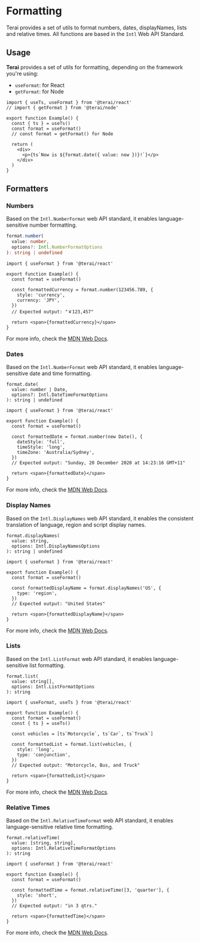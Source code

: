 
# Formatting

Terai provides a set of utils to format numbers, dates, displayNames, lists and relative times.
All functions are based in the `Intl` Web API Standard.

## Usage

**Terai** provides a set of utils for formatting, depending on the framework you're using:

- `useFormat`: for React
- `getFormat`: for Node

```tsx copy
import { useTs, useFormat } from '@terai/react'
// import { getFormat } from '@terai/node'

export function Example() {
  const { ts } = useTs()
  const format = useFormat()
  // const format = getFormat() for Node

  return (
    <div>
      <p>{ts`Now is ${format.date({ value: now })}!`}</p>
    </div>
  )
}
```

## Formatters

### Numbers

Based on the `Intl.NumberFormat` web API standard, it enables language-sensitive number formatting.

```ts
format.number(
  value: number,
  options?: Intl.NumberFormatOptions
): string | undefined
```

```tsx copy
import { useFormat } from '@terai/react'

export function Example() {
  const format = useFormat()

  const formattedCurrency = format.number(123456.789, {
    style: 'currency',
    currency: 'JPY',
  })
  // Expected output: "￥123,457"

  return <span>{formattedCurrency}</span>
}
```

For more info, check the [MDN Web Docs](https://developer.mozilla.org/en-US/docs/Web/JavaScript/Reference/Global_Objects/Intl/NumberFormat).

### Dates

Based on the `Intl.NumberFormat` web API standard, it enables language-sensitive date and time formatting.

```tsx
format.date(
  value: number | Date,
  options?: Intl.DateTimeFormatOptions
): string | undefined
```

```tsx copy
import { useFormat } from '@terai/react'

export function Example() {
  const format = useFormat()

  const formattedDate = format.number(new Date(), {
    dateStyle: 'full',
    timeStyle: 'long',
    timeZone: 'Australia/Sydney',
  })
  // Expected output: "Sunday, 20 December 2020 at 14:23:16 GMT+11"

  return <span>{formattedDate}</span>
}
```

For more info, check the [MDN Web Docs](https://developer.mozilla.org/en-US/docs/Web/JavaScript/Reference/Global_Objects/Intl/DateTimeFormat).

### Display Names

Based on the `Intl.DisplayNames` web API standard, it enables the consistent translation of language, region and script display names.

```tsx
format.displayNames(
  value: string,
  options: Intl.DisplayNamesOptions
): string | undefined
```

```tsx copy
import { useFormat } from '@terai/react'

export function Example() {
  const format = useFormat()

  const formattedDisplayName = format.displayNames('US', {
    type: 'region',
  })
  // Expected output: "United States"

  return <span>{formattedDisplayName}</span>
}
```

For more info, check the [MDN Web Docs](https://developer.mozilla.org/en-US/docs/Web/JavaScript/Reference/Global_Objects/Intl/DisplayNames).

### Lists

Based on the `Intl.ListFormat` web API standard, it enables language-sensitive list formatting.

```tsx
format.list(
  value: string[],
  options: Intl.ListFormatOptions
): string
```

```tsx copy
import { useFormat, useTs } from '@terai/react'

export function Example() {
  const format = useFormat()
  const { ts } = useTs()

  const vehicles = [ts`Motorcycle`, ts`Car`, ts`Truck`]

  const formattedList = format.list(vehicles, {
    style: 'long',
    type: 'conjunction',
  })
  // Expected output: "Motorcycle, Bus, and Truck"

  return <span>{formattedList}</span>
}
```

For more info, check the [MDN Web Docs](https://developer.mozilla.org/en-US/docs/Web/JavaScript/Reference/Global_Objects/Intl/ListFormat).

### Relative Times

Based on the `Intl.RelativeTimeFormat` web API standard, it enables language-sensitive relative time formatting.

```tsx
format.relativeTime(
  value: [string, string],
  options: Intl.RelativeTimeFormatOptions
): string
```

```tsx copy
import { useFormat } from '@terai/react'

export function Example() {
  const format = useFormat()

  const formattedTime = format.relativeTime([3, 'quarter'], {
    style: 'short',
  })
  // Expected output: "in 3 qtrs."

  return <span>{formattedTime}</span>
}
```

For more info, check the [MDN Web Docs](https://developer.mozilla.org/en-US/docs/Web/JavaScript/Reference/Global_Objects/Intl/RelativeTimeFormat).
